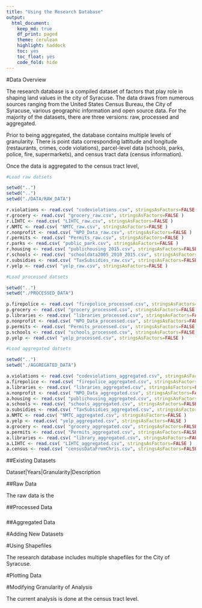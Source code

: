```yaml
---
title: "Using the Research Database"
output:
  html_document:
    keep_md: true
    df_print: paged
    theme: cerulean
    highlight: haddock
    toc: yes
    toc_float: yes
    code_fold: hide
---
```


#Data Overview

The research database is a compiled dataset of factors that play role in shaping land values in the city of Syracuse.  The data draws from numerous sources ranging from the United States Census Bureau, the City of Syracuse, various geographic information and open source data.  For the majority of the datasets, there are three versions: raw, processed and aggregated.

Prior to being aggregated, the database contains multiple levels of granularity.  There is point data corresponding lattitude and longitude (restaurants, crimes, code violations), parcel-level data (schools, parks, police, fire, supermarkets), and census tract data (census information).

Once the data is aggregated to the census tract level, 

```r
#Load raw datsets

setwd("..")
setwd("..")
setwd("./DATA/RAW_DATA")

r.violations <- read.csv( "codeviolations.csv", stringsAsFactors=FALSE )
r.grocery <- read.csv( "grocery_raw.csv", stringsAsFactors=FALSE )
r.LIHTC <- read.csv( "LIHTC_raw.csv", stringsAsFactors=FALSE )
r.NMTC <- read.csv( "NMTC_raw.csv", stringsAsFactors=FALSE )
r.nonprofit <- read.csv( "NPO_Data_raw.csv", stringsAsFactors=FALSE )
r.permits <- read.csv( "Permits_raw.csv", stringsAsFactors=FALSE )
r.parks <- read.csv( "public_park.csv", stringsAsFactors=FALSE )
r.housing <- read.csv( "publichousing 2015.csv", stringsAsFactors=FALSE )
r.schools <- read.csv( "schooldata2005_2010_2015.csv", stringsAsFactors=FALSE )
r.subsidies <- read.csv( "TaxSubsidies_raw.csv", stringsAsFactors=FALSE )
r.yelp <- read.csv( "yelp_raw.csv", stringsAsFactors=FALSE )

#Load processed datsets

setwd("..")
setwd("./PROCESSED_DATA")

p.firepolice <- read.csv( "firepolice_processed.csv", stringsAsFactors=FALSE )
p.grocery <- read.csv( "grocery_processed.csv", stringsAsFactors=FALSE )
p.libraries <- read.csv( "libraries_processed.csv", stringsAsFactors=FALSE )
p.nonprofit <- read.csv( "NPO_Data_processed.csv", stringsAsFactors=FALSE )
p.permits <- read.csv( "Permits_processed.csv", stringsAsFactors=FALSE )
p.schools <- read.csv( "schools_processed.csv", stringsAsFactors=FALSE )
p.yelp <- read.csv( "yelp_processed.csv", stringsAsFactors=FALSE )

#Load aggregated datsets

setwd("..")
setwd("./AGGREGATED_DATA")

a.violations <- read.csv( "codeviolations_aggregated.csv", stringsAsFactors=FALSE )
a.firepolice <- read.csv( "firepolice_aggregated.csv", stringsAsFactors=FALSE )
a.libraries <- read.csv( "libraries_aggregated.csv", stringsAsFactors=FALSE )
a.nonprofit <- read.csv( "NPO_Data_aggregated.csv", stringsAsFactors=FALSE )
a.housing <- read.csv( "publichousing_aggregated.csv", stringsAsFactors=FALSE )
a.schools <- read.csv( "schools_aggregated.csv", stringsAsFactors=FALSE )
a.subsidies <- read.csv( "TaxSubsidies_aggregated.csv", stringsAsFactors=FALSE )
a.NMTC <- read.csv( "NMTC_aggregated.csv", stringsAsFactors=FALSE )
a.yelp <- read.csv( "yelp_aggregated.csv", stringsAsFactors=FALSE )
a.grocery <- read.csv( "grocery_aggregated.csv", stringsAsFactors=FALSE )
a.permits <- read.csv( "Permits_aggregated.csv", stringsAsFactors=FALSE )
a.libraries <- read.csv( "library_aggregated.csv", stringsAsFactors=FALSE )
a.LIHTC <- read.csv( "LIHTC_aggregated.csv", stringsAsFactors=FALSE )
a.census <- read.csv( "censusDataFromChris.csv", stringsAsFactors=FALSE )
```

##Existing Datasets

Dataset|Years|Granularity|Description

##Raw Data

The raw data is the 



##Processed Data

###

##Aggregated Data

#Adding New Datasets

#Using Shapefiles

The research database includes multiple shapefiles for the City of Syracuse.  

#Plotting Data

#Modifying Granularity of Analysis

The current analysis is done at the census tract level.